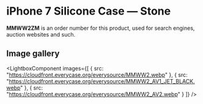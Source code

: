 
# iPhone 7 Silicone Case — Stone

<Callout type='info' emoji='👉🏻'>**MMWW2ZM** is an order number for this product, used for search engines, auction websites and such.</Callout>

## Image gallery

<LightboxComponent
    images={[
      {
        src: "https://cloudfront.everycase.org/everysource/MMWW2.webp"
      },
      {
        src: "https://cloudfront.everycase.org/everysource/MMWW2_AV1_JET_BLACK.webp"
      },
      {
        src: "https://cloudfront.everycase.org/everysource/MMWW2_AV2.webp"
      }
    ]}
  />
